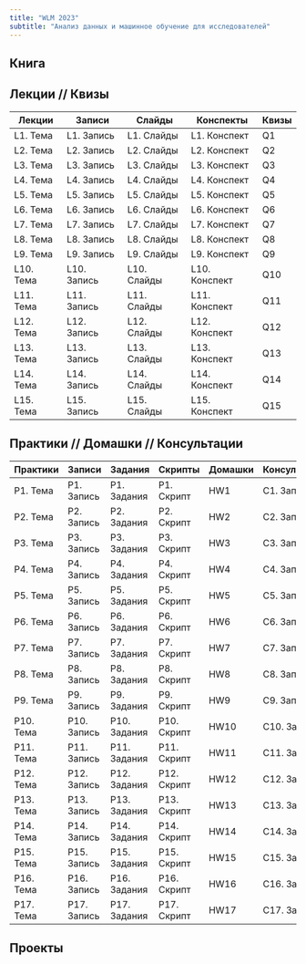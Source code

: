 ```yaml
---
title: "WLM 2023"
subtitle: "Анализ данных и машинное обучение для исследователей"
---
```


## Книга

## Лекции // Квизы

| Лекции    | Записи      | Слайды      | Конспекты     | Квизы |
|-----------|-------------|-------------|---------------|-------|
| L1. Тема  | L1. Запись  | L1. Слайды  | L1. Конспект  | Q1    |
| L2. Тема  | L2. Запись  | L2. Слайды  | L2. Конспект  | Q2    |
| L3. Тема  | L3. Запись  | L3. Слайды  | L3. Конспект  | Q3    |
| L4. Тема  | L4. Запись  | L4. Слайды  | L4. Конспект  | Q4    |
| L5. Тема  | L5. Запись  | L5. Слайды  | L5. Конспект  | Q5    |
| L6. Тема  | L6. Запись  | L6. Слайды  | L6. Конспект  | Q6    |
| L7. Тема  | L7. Запись  | L7. Слайды  | L7. Конспект  | Q7    |
| L8. Тема  | L8. Запись  | L8. Слайды  | L8. Конспект  | Q8    |
| L9. Тема  | L9. Запись  | L9. Слайды  | L9. Конспект  | Q9    |
| L10. Тема | L10. Запись | L10. Слайды | L10. Конспект | Q10   |
| L11. Тема | L11. Запись | L11. Слайды | L11. Конспект | Q11   |
| L12. Тема | L12. Запись | L12. Слайды | L12. Конспект | Q12   |
| L13. Тема | L13. Запись | L13. Слайды | L13. Конспект | Q13   |
| L14. Тема | L14. Запись | L14. Слайды | L14. Конспект | Q14   |
| L15. Тема | L15. Запись | L15. Слайды | L15. Конспект | Q15   |

## Практики // Домашки // Консультации

| Практики  | Записи      | Задания      | Скрипты     | Домашки | Консультации | Скрипты     |
|-----------|-------------|--------------|-------------|---------|--------------|-------------|
| P1. Тема  | P1. Запись  | P1. Задания  | P1. Скрипт  | HW1     | C1. Запись   | C1. Скрипт  |
| P2. Тема  | P2. Запись  | P2. Задания  | P2. Скрипт  | HW2     | C2. Запись   | C2. Скрипт  |
| P3. Тема  | P3. Запись  | P3. Задания  | P3. Скрипт  | HW3     | C3. Запись   | C3. Скрипт  |
| P4. Тема  | P4. Запись  | P4. Задания  | P4. Скрипт  | HW4     | C4. Запись   | C4. Скрипт  |
| P5. Тема  | P5. Запись  | P5. Задания  | P5. Скрипт  | HW5     | C5. Запись   | C5. Скрипт  |
| P6. Тема  | P6. Запись  | P6. Задания  | P6. Скрипт  | HW6     | C6. Запись   | C6. Скрипт  |
| P7. Тема  | P7. Запись  | P7. Задания  | P7. Скрипт  | HW7     | C7. Запись   | C7. Скрипт  |
| P8. Тема  | P8. Запись  | P8. Задания  | P8. Скрипт  | HW8     | C8. Запись   | C8. Скрипт  |
| P9. Тема  | P9. Запись  | P9. Задания  | P9. Скрипт  | HW9     | C9. Запись   | C9. Скрипт  |
| P10. Тема | P10. Запись | P10. Задания | P10. Скрипт | HW10    | C10. Запись  | C10. Скрипт |
| P11. Тема | P11. Запись | P11. Задания | P11. Скрипт | HW11    | C11. Запись  | C11. Скрипт |
| P12. Тема | P12. Запись | P12. Задания | P12. Скрипт | HW12    | C12. Запись  | C12. Скрипт |
| P13. Тема | P13. Запись | P13. Задания | P13. Скрипт | HW13    | C13. Запись  | C13. Скрипт |
| P14. Тема | P14. Запись | P14. Задания | P14. Скрипт | HW14    | C14. Запись  | C14. Скрипт |
| P15. Тема | P15. Запись | P15. Задания | P15. Скрипт | HW15    | C15. Запись  | C15. Скрипт |
| P16. Тема | P16. Запись | P16. Задания | P16. Скрипт | HW16    | C16. Запись  | C16. Скрипт |
| P17. Тема | P17. Запись | P17. Задания | P17. Скрипт | HW17    | C17. Запись  | C17. Скрипт |

## Проекты


